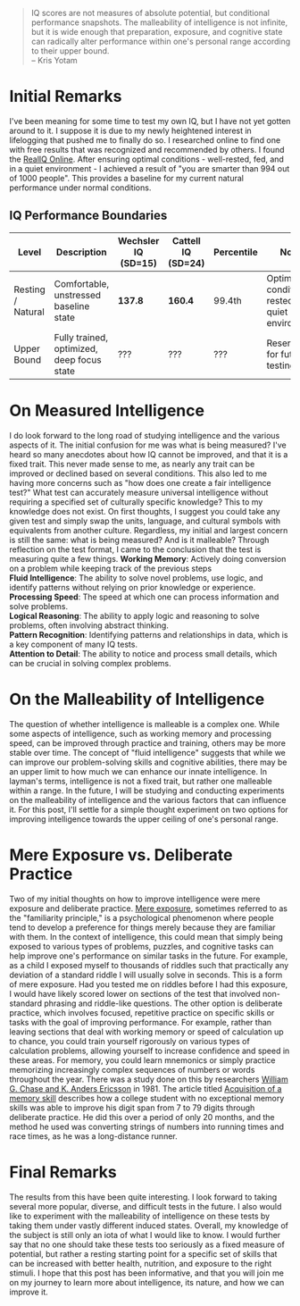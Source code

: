 
> IQ scores are not measures of absolute potential, but conditional performance snapshots. The malleability of intelligence is not infinite, but it is 
> wide enough that preparation, exposure, and cognitive state can radically alter performance within one's personal range according to their upper bound.  
> – Kris Yotam

# Initial Remarks
I've been meaning for some time to test my own IQ, but I have not yet gotten around to it. I suppose it is due to my newly heightened interest in lifelogging that 
pushed me to finally do so. I researched online to find one with free results that was recognized and recommended by others. I found the [RealIQ Online](https://realiq.online/).
After ensuring optimal conditions - well-rested, fed, and in a quiet environment - I achieved a result of "you are smarter than 994 out of 1000 people". 
This provides a baseline for my current natural performance under normal conditions. 

## IQ Performance Boundaries 

| Level            | Description                                      | Wechsler IQ (SD=15) | Cattell IQ (SD=24) | Percentile | Notes                                      |
|------------------|--------------------------------------------------|----------------------|---------------------|------------|--------------------------------------------|
| Resting / Natural| Comfortable, unstressed baseline state           | **137.8**            | **160.4**           | 99.4th     | Optimal conditions: rested, fed, quiet environment |
| Upper Bound      | Fully trained, optimized, deep focus state       | ???                  | ???                 | ???        | Reserved for future testing                |


# On Measured Intelligence 
I do look forward to the long road of studying intelligence and the various aspects of it. The initial confusion for me was what is being measured? I've heard so many 
anecdotes about how IQ cannot be improved, and that it is a fixed trait. This never made sense to me, as nearly any trait can be improved or declined based on several conditions. 
This also led to me having more concerns such as "how does one create a fair intelligence test?" What test can accurately measure universal intelligence without requiring a specified 
set of culturally specific knowledge? This to my knowledge does not exist. On first thoughts, I suggest you could take any given test and simply swap the units, language, and cultural symbols 
with equivalents from another culture. Regardless, my initial and largest concern is still the same: what is being measured? And is it malleable? Through reflection on the test format,
I came to the conclusion that the test is measuring quite a few things. 
<Box>
**Working Memory**: Actively doing conversion on a problem while keeping track of the previous steps   
**Fluid Intelligence**: The ability to solve novel problems, use logic, and identify patterns without relying on prior knowledge or experience.  
**Processing Speed**: The speed at which one can process information and solve problems.  
**Logical Reasoning**: The ability to apply logic and reasoning to solve problems, often involving abstract thinking.  
**Pattern Recognition**: Identifying patterns and relationships in data, which is a key component of many IQ tests.  
**Attention to Detail**: The ability to notice and process small details, which can be crucial in solving complex problems.  
</Box>

# On the Malleability of Intelligence 
The question of whether intelligence is malleable is a complex one. While some aspects of intelligence, such as working memory and processing speed, 
can be improved through practice and training, others may be more stable over time. The concept of "fluid intelligence" suggests that while we can 
improve our problem-solving skills and cognitive abilities, there may be an upper limit to how much we can enhance our innate intelligence. In 
layman's terms, intelligence is not a fixed trait, but rather one malleable within a range. In the future, I will be studying and conducting experiments 
on the malleability of intelligence and the various factors that can influence it. For this post, I'll settle for a simple thought experiment on two options 
for improving intelligence towards the upper ceiling of one's personal range. 

# Mere Exposure vs. Deliberate Practice 
Two of my initial thoughts on how to improve intelligence were mere exposure and deliberate practice. [Mere exposure](https://en.wikipedia.org/wiki/Mere-exposure_effect), sometimes 
referred to as the "familiarity principle," is a psychological phenomenon where people tend to develop a preference for things merely because they are 
familiar with them. In the context of intelligence, this could mean that simply being exposed to various types of problems, puzzles, and 
cognitive tasks can help improve one's performance on similar tasks in the future. For example, as a child I exposed myself to thousands of riddles such that practically any deviation 
of a standard riddle I will usually solve in seconds. This is a form of mere exposure. Had you tested me on riddles before I had this exposure, I would have likely scored lower
on sections of the test that involved non-standard phrasing and riddle-like questions. The other option is deliberate practice, which involves focused,
repetitive practice on specific skills or tasks with the goal of improving performance. For example, rather than leaving sections that deal with working memory or speed of calculation up to chance, 
you could train yourself rigorously on various types of calculation problems, allowing yourself to increase confidence and speed in these areas. For memory, you could learn mnemonics or simply 
practice memorizing increasingly complex sequences of numbers or words throughout the year. There was a study done on this by researchers [William G. Chase and K. Anders Ericsson]() in 1981. 
The article titled [Acquisition of a memory skill]() describes how a college student with no exceptional memory skills was able to improve his digit span from 7 to 79 digits through deliberate practice. 
He did this over a period of only 20 months, and the method he used was converting strings of numbers into running times and race times, as he was a long-distance runner. 

# Final Remarks  
The results from this have been quite interesting. I look forward to taking several more popular, diverse, and difficult tests in the future. I also would like to experiment with 
the malleability of intelligence on these tests by taking them under vastly different induced states. Overall, my knowledge of the subject is still only an iota of what I would like to know. 
I would further say that no one should take these tests too seriously as a fixed measure of potential, but rather a resting starting point for a specific set of skills that can be 
increased with better health, nutrition, and exposure to the right stimuli. I hope that this post has been informative, and that you will join me on my 
journey to learn more about intelligence, its nature, and how we can improve it.  